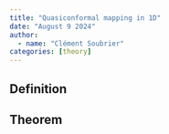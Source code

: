 ```yaml
---
title: "Quasiconformal mapping in 1D"
date: "August 9 2024"
author:
  - name: "Clément Soubrier" 
categories: [theory]
---
```


## Definition

## Theorem
